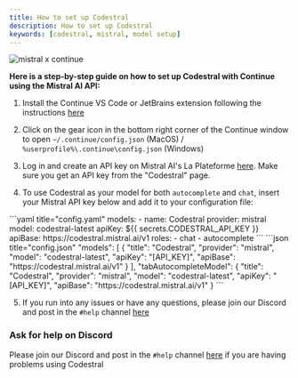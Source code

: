 ```yaml
---
title: How to set up Codestral
description: How to set up Codestral
keywords: [codestral, mistral, model setup]
---
```



![mistral x continue](../../../static/img/mistral-x-continue.png)

**Here is a step-by-step guide on how to set up Codestral with Continue using the Mistral AI API:**

1. Install the Continue VS Code or JetBrains extension following the instructions [here](../../getting-started/install.md)

2. Click on the gear icon in the bottom right corner of the Continue window to open `~/.continue/config.json` (MacOS) / `%userprofile%\.continue\config.json` (Windows)

3. Log in and create an API key on Mistral AI's La Plateforme [here](https://console.mistral.ai/codestral). Make sure you get an API key from the "Codestral" page.

4. To use Codestral as your model for both `autocomplete` and `chat`, insert your Mistral API key below and add it to your configuration file:

<Tabs groupId="config-example">
  <TabItem value="yaml" label="YAML">
    ```yaml title="config.yaml"
    models:
      - name: Codestral
        provider: mistral
        model: codestral-latest
        apiKey: ${{ secrets.CODESTRAL_API_KEY }}
        apiBase: https://codestral.mistral.ai/v1
        roles:
          - chat
          - autocomplete
    ```
  </TabItem>
  <TabItem value="json" label="JSON">
    ```json title="config.json"
      "models": [
    {
      "title": "Codestral",
      "provider": "mistral",
      "model": "codestral-latest",
      "apiKey": "[API_KEY]",
      "apiBase": "https://codestral.mistral.ai/v1"
    }
      ],
      "tabAutocompleteModel": {
        "title": "Codestral",
        "provider": "mistral",
        "model": "codestral-latest",
        "apiKey": "[API_KEY]",
        "apiBase": "https://codestral.mistral.ai/v1"
      }
    ```
  </TabItem>
</Tabs>

5. If you run into any issues or have any questions, please join our Discord and post in the `#help` channel [here](https://discord.gg/EfJEfdFnDQ)

### Ask for help on Discord

Please join our Discord and post in the `#help` channel [here](https://discord.gg/EfJEfdFnDQ) if you are having problems using Codestral
